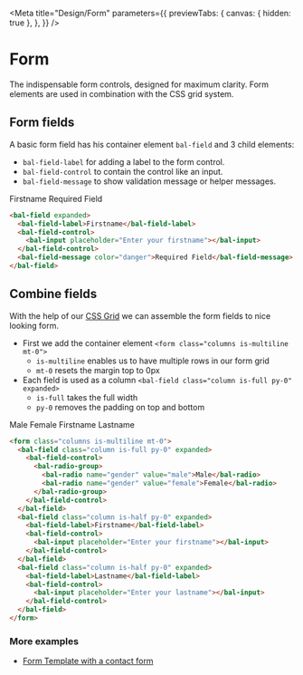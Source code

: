 
<Meta
  title="Design/Form"
  parameters={{
    previewTabs: {
      canvas: { hidden: true },
    },
  }}
/>

# Form

The indispensable form controls, designed for maximum clarity.
Form elements are used in combination with the CSS grid system.

## Form fields

A basic form field has his container element `bal-field` and 3 child elements:

- `bal-field-label` for adding a label to the form control.
- `bal-field-control` to contain the control like an input.
- `bal-field-message` to show validation message or helper messages.

<Canvas className="bal-app" withSource="none">
  <form className="columns is-multiline mt-0 has-background-white">
    <bal-field class="column is-full py-0" expanded>
      <bal-field-label>Firstname</bal-field-label>
      <bal-field-control>
        <bal-input placeholder="Enter your firstname"></bal-input>
      </bal-field-control>
      <bal-field-message color="danger">Required Field</bal-field-message>
    </bal-field>
  </form>
</Canvas>

```html
<bal-field expanded>
  <bal-field-label>Firstname</bal-field-label>
  <bal-field-control>
    <bal-input placeholder="Enter your firstname"></bal-input>
  </bal-field-control>
  <bal-field-message color="danger">Required Field</bal-field-message>
</bal-field>
```

## Combine fields

With the help of our [CSS Grid](/components/foundation/grid.html) we can assemble the form fields to nice looking form.

- First we add the container element `<form class="columns is-multiline mt-0">`
  - `is-multiline` enables us to have multiple rows in our form grid
  - `mt-0` resets the margin top to 0px
- Each field is used as a column `<bal-field class="column is-full py-0" expanded>`
  - `is-full` takes the full width
  - `py-0` removes the padding on top and bottom

<Canvas className="bal-app" withSource="none">
  <form className="columns is-multiline mt-0 has-background-white">
    <bal-field class="column is-full py-0" expanded>
      <bal-field-control>
        <bal-radio-group>
          <bal-radio name="gender" value="male">
            Male
          </bal-radio>
          <bal-radio name="gender" value="female">
            Female
          </bal-radio>
        </bal-radio-group>
      </bal-field-control>
    </bal-field>
    <bal-field class="column is-half py-0" expanded>
      <bal-field-label>Firstname</bal-field-label>
      <bal-field-control>
        <bal-input placeholder="Enter your firstname"></bal-input>
      </bal-field-control>
    </bal-field>
    <bal-field class="column is-half py-0" expanded>
      <bal-field-label>Lastname</bal-field-label>
      <bal-field-control>
        <bal-input placeholder="Enter your lastname"></bal-input>
      </bal-field-control>
    </bal-field>
  </form>
</Canvas>

```html
<form class="columns is-multiline mt-0">
  <bal-field class="column is-full py-0" expanded>
    <bal-field-control>
      <bal-radio-group>
        <bal-radio name="gender" value="male">Male</bal-radio>
        <bal-radio name="gender" value="female">Female</bal-radio>
      </bal-radio-group>
    </bal-field-control>
  </bal-field>
  <bal-field class="column is-half py-0" expanded>
    <bal-field-label>Firstname</bal-field-label>
    <bal-field-control>
      <bal-input placeholder="Enter your firstname"></bal-input>
    </bal-field-control>
  </bal-field>
  <bal-field class="column is-half py-0" expanded>
    <bal-field-label>Lastname</bal-field-label>
    <bal-field-control>
      <bal-input placeholder="Enter your lastname"></bal-input>
    </bal-field-control>
  </bal-field>
</form>
```

### More examples

- [Form Template with a contact form](/components/templates/contact-form.html)
